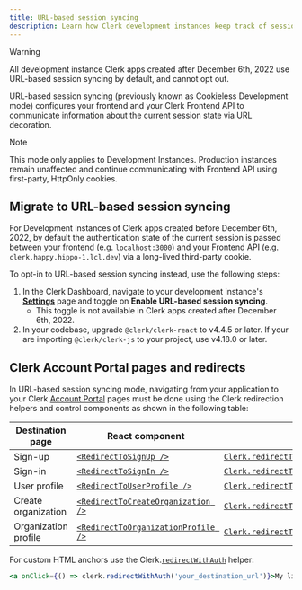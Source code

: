 ```yaml
---
title: URL-based session syncing
description: Learn how Clerk development instances keep track of session state.
---
```


> [!WARNING]
> All development instance Clerk apps created after December 6th, 2022 use URL-based session syncing by default, and cannot opt out.

URL-based session syncing (previously known as Cookieless Development mode) configures your frontend and your Clerk Frontend API to communicate information about the current session state via URL decoration.

> [!NOTE]
> This mode only applies to Development Instances. Production instances remain unaffected and continue communicating with Frontend API using first-party, HttpOnly cookies.

## Migrate to URL-based session syncing

For Development instances of Clerk apps created before December 6th, 2022, by default the authentication state of the current session is passed between your frontend (e.g. `localhost:3000`) and your Frontend API (e.g. `clerk.happy.hippo-1.lcl.dev`) via a long-lived third-party cookie.

To opt-in to URL-based session syncing instead, use the following steps:

1. In the Clerk Dashboard, navigate to your development instance's [**Settings**](https://dashboard.clerk.com/~/settings) page and toggle on **Enable URL-based session syncing**.
   - This toggle is not available in Clerk apps created after December 6th, 2022.
1. In your codebase, upgrade `@clerk/clerk-react` to v4.4.5 or later. If your are importing `@clerk/clerk-js` to your project, use v4.18.0 or later.

## Clerk Account Portal pages and redirects

In URL-based session syncing mode, navigating from your application to your Clerk [Account Portal](/docs/guides/customizing-clerk/account-portal) pages must be done using the Clerk redirection helpers and control components as shown in the following table:

| Destination page | React component | Helper |
| - | - | - |
| Sign-up | [`<RedirectToSignUp />`](/docs/reference/components/control/redirect-to-sign-up) | [`Clerk.redirectToSignUp()`](/docs/reference/javascript/clerk#redirect-to-sign-up) |
| Sign-in | [`<RedirectToSignIn />`](/docs/reference/components/control/redirect-to-sign-in) | [`Clerk.redirectToSignIn()`](/docs/reference/javascript/clerk#redirect-to-sign-in) |
| User profile | [`<RedirectToUserProfile />`](/docs/reference/components/control/redirect-to-user-profile) | [`Clerk.redirectToUserProfile()`](/docs/reference/javascript/clerk#redirect-to-user-profile) |
| Create organization | [`<RedirectToCreateOrganization />`](/docs/reference/components/control/redirect-to-create-organization) | [`Clerk.redirectToCreateOrganization()`](/docs/reference/javascript/clerk#redirect-to-create-organization) |
| Organization profile | [`<RedirectToOrganizationProfile />`](/docs/reference/components/control/redirect-to-organization-profile) | [`Clerk.redirectToOrganizationProfile()`](/docs/reference/javascript/clerk#redirect-to-organization-profile) |

For custom HTML anchors use the Clerk.[`redirectWithAuth`](/docs/reference/javascript/clerk#redirect-with-auth) helper:

```jsx
<a onClick={() => clerk.redirectWithAuth('your_destination_url')}>My link</a>
```
